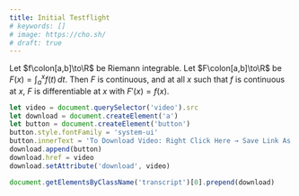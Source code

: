 ```yaml
---
title: Initial Testflight
# keywords: []
# image: https://cho.sh/
# draft: true
---
```


Let $f\colon[a,b]\to\R$ be Riemann integrable. Let $F\colon[a,b]\to\R$ be
$F(x)=\int_{a}^{x} f(t)\,dt$. Then $F$ is continuous, and at all $x$ such that
$f$ is continuous at $x$, $F$ is differentiable at $x$ with $F'(x)=f(x)$.

```js
let video = document.querySelector('video').src
let download = document.createElement('a')
let button = document.createElement('button')
button.style.fontFamily = 'system-ui'
button.innerText = 'To Download Video: Right Click Here → Save Link As'
download.append(button)
download.href = video
download.setAttribute('download', video)

document.getElementsByClassName('transcript')[0].prepend(download)
```
